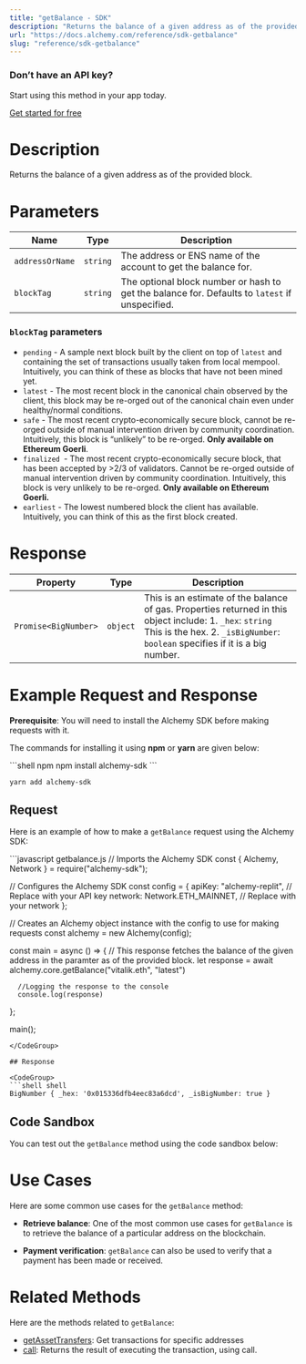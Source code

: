 ```yaml
---
title: "getBalance - SDK"
description: "Returns the balance of a given address as of the provided block."
url: "https://docs.alchemy.com/reference/sdk-getbalance"
slug: "reference/sdk-getbalance"
---
```


### Don’t have an API key?

Start using this method in your app today.

[Get started for free](https://dashboard.alchemy.com/signup/?a=estimateGas)

# Description

Returns the balance of a given address as of the provided block.

# Parameters

| Name            | Type     | Description                                                                                    |
| --------------- | -------- | ---------------------------------------------------------------------------------------------- |
| `addressOrName` | `string` | The address or ENS name of the account to get the balance for.                                 |
| `blockTag`      | `string` | The optional block number or hash to get the balance for. Defaults to `latest` if unspecified. |

### `blockTag` parameters

* `pending` - A sample next block built by the client on top of `latest` and containing the set of transactions usually taken from local mempool. Intuitively, you can think of these as blocks that have not been mined yet.
* `latest` - The most recent block in the canonical chain observed by the client, this block may be re-orged out of the canonical chain even under healthy/normal conditions.
* `safe` - The most recent crypto-economically secure block, cannot be re-orged outside of manual intervention driven by community coordination. Intuitively, this block is “unlikely” to be re-orged. **Only available on Ethereum Goerli**.
* `finalized `- The most recent crypto-economically secure block, that has been accepted by >2/3 of validators. Cannot be re-orged outside of manual intervention driven by community coordination. Intuitively, this block is very unlikely to be re-orged. **Only available on Ethereum Goerli.**
* `earliest` - The lowest numbered block the client has available. Intuitively, you can think of this as the first block created.

# Response

| Property             | Type     | Description                                                                                                                                                                               |
| -------------------- | -------- | ----------------------------------------------------------------------------------------------------------------------------------------------------------------------------------------- |
| `Promise<BigNumber>` | `object` | This is an estimate of the balance of gas. Properties returned in this object include: 1. `_hex`: `string` This is the hex. 2. `_isBigNumber`: `boolean` specifies if it is a big number. |

# Example Request and Response

**Prerequisite**: You will need to install the Alchemy SDK before making requests with it.

The commands for installing it using **npm** or **yarn** are given below:

<CodeGroup>
  ```shell npm
  npm install alchemy-sdk
  ```

  ```shell yarn
  yarn add alchemy-sdk
  ```
</CodeGroup>

## Request

Here is an example of how to make a `getBalance` request using the Alchemy SDK:

<CodeGroup>
  ```javascript getbalance.js
  // Imports the Alchemy SDK
  const { Alchemy, Network } = require("alchemy-sdk");

  // Configures the Alchemy SDK
  const config = {
      apiKey: "alchemy-replit", // Replace with your API key
      network: Network.ETH_MAINNET, // Replace with your network
  };

  // Creates an Alchemy object instance with the config to use for making requests
  const alchemy = new Alchemy(config);

  const main = async () => {
    	// This response fetches the balance of the given address in the paramter as of the provided block.
      let response = await alchemy.core.getBalance("vitalik.eth", "latest")

      //Logging the response to the console
      console.log(response)
  };

  main();
  ```
</CodeGroup>

## Response

<CodeGroup>
  ```shell shell
  BigNumber { _hex: '0x015336dfb4eec83a6dcd', _isBigNumber: true }
  ```
</CodeGroup>

## Code Sandbox

You can test out the `getBalance` method using the code sandbox below:

# Use Cases

Here are some common use cases for the `getBalance` method:

* **Retrieve balance**: One of the most common use cases for `getBalance` is to retrieve the balance of a particular address on the blockchain.

* **Payment verification**: `getBalance` can also be used to verify that a payment has been made or received.

# Related Methods

Here are the methods related to `getBalance`:

* [getAssetTransfers](/reference/getassettransfers-sdk): Get transactions for specific addresses
* [call](/reference/call-sdk): Returns the result of executing the transaction, using call.
